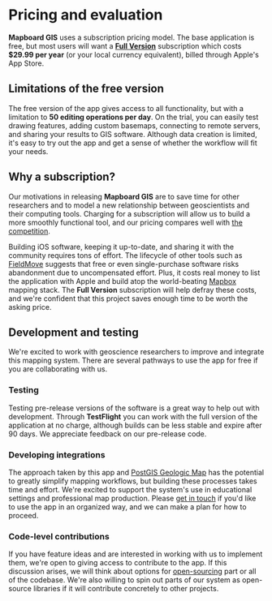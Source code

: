 
# Pricing and evaluation

**Mapboard GIS** uses a subscription pricing model. The base application
is free, but most users will want a <u>**Full Version**</u> subscription which
costs **$29.99 per year** (or your local currency equivalent), billed through Apple's App Store.

## Limitations of the free version

The free version of the app gives access to all functionality, but with a
limitation to **50 editing operations per day**. On the trial, you can easily
test drawing features, adding custom basemaps, connecting to remote servers,
and sharing your results to GIS software. Although data creation is limited,
it's easy to try out the app and get a sense of whether the workflow will fit
your needs.

## Why a subscription?

Our motivations in releasing **Mapboard GIS** are to save time
for other researchers and to model a new relationship between geoscientists
and their computing tools. Charging for a subscription will allow us to
build a more smoothly functional tool, and our pricing compares well with
[the competition](https://touchgis.app).

Building iOS software, keeping it up-to-date, and sharing it with the
community requires tons of effort.
The lifecycle of other tools such as 
[FieldMove](https://www.petex.com/products/move-suite/digital-field-mapping/)
suggests that free or even single-purchase software risks abandonment
due to uncompensated effort. Plus, it costs real money to list
the application with Apple and
build atop the world-beating [Mapbox](https://mapbox.com)
mapping stack. The **Full Version** subscription will help defray these
costs, and we're confident
that this project saves enough time to be worth the asking price. 

<!--
It remains to be seen whether charging for the use of this product
will allow its development to be sustained, or whether new approaches
(e.g., seeking grant funding) will need to be tried. But we're confident
that this project saves enough time to be worth what we're asking.
-->


## Development and testing

We're excited to work with geoscience researchers to improve and integrate this mapping system.
There are several pathways to use the app for free if you are collaborating with us.

### Testing

Testing pre-release versions of the software is a great way to help out with
development. Through **TestFlight** you can work with the full version of the
application at no charge, although builds can be less stable and expire after
90 days. We appreciate feedback on our pre-release code.

<TestFlightButton />

### Developing integrations

The approach taken by this app and [PostGIS Geologic Map](https://github.com/davenquinn/PostGIS-Geologic-Map)
has the potential to greatly simplify mapping workflows, but building these processes takes
time and effort. We're excited to support
the system's use in educational settings and professional map production.
Please [get in touch](mailto:dev@davenquinn.com) if you'd like to use the app
in an organized way, and we can make a plan for how to proceed.

### Code-level contributions

If you have feature ideas and are interested in working with us to
implement them, we're open to giving access to contribute to the app. If this
discussion arises, we will think about options for
[open-sourcing](/about/interop#open-source) part or all of the codebase.
We're also willing to spin out parts of our system as open-source libraries
if it will contribute concretely to other projects.
